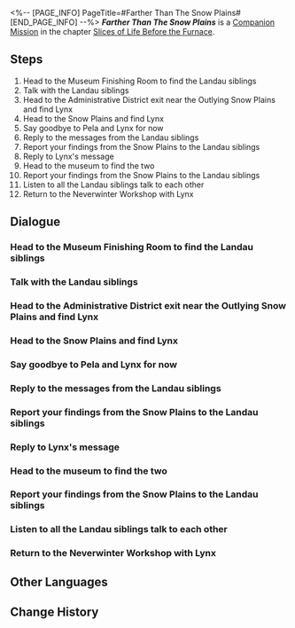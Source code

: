 <%-- [PAGE_INFO]
PageTitle=#Farther Than The Snow Plains#
[END_PAGE_INFO] --%>
{{Stub|Dialogue, characters, and location(s)}}
{{Mission Infobox
|id            = 2011411
|title         = 
|image         = Mission Farther Than The Snow Plains.png
|type          = Companion
|event_name    = 
|chapter       = Slices of Life Before the Furnace (Companion Mission Chapter)
|requirements  = [[Companion Mission]] ''[[Only A Child]]'' completed
|summary       = An accident abruptly ended the two girls' camping trip on the snowy plains, leaving a small footnote in their adolescence. They will not run away any longer.
|characters    = <!--characters that appear in this mission-->
|startLocation = <!--location as it intially appears on the mission screen-->
|world         = <!--i.e. Penacony-->
|area          = <!--i.e. A Child's Dream-->
|prev          = 
|next          = 
|exp           = 400
|credits       = 80000
|stellarJade   = 
|other         = {{Card List|Traveler's Guide*8; Lost Crystal*6; Sprout of Life*6|delim=;}}
}}
'''''Farther Than The Snow Plains''''' is a [[Companion Mission]] in the chapter [[Slices of Life Before the Furnace (Companion Mission Chapter)|Slices of Life Before the Furnace]].

==Steps==
# Head to the Museum Finishing Room to find the Landau siblings
# Talk with the Landau siblings
# Head to the Administrative District exit near the Outlying Snow Plains and find Lynx
# Head to the Snow Plains and find Lynx
# Say goodbye to Pela and Lynx for now
# Reply to the messages from the Landau siblings
# Report your findings from the Snow Plains to the Landau siblings
# Reply to Lynx's message
# Head to the museum to find the two
# Report your findings from the Snow Plains to the Landau siblings
# Listen to all the Landau siblings talk to each other
# Return to the Neverwinter Workshop with Lynx

<!--
==Gameplay Notes==

--><!--
==Trial Character==

-->
==Dialogue==
{{Stub Dialogue}}
{{Dialogue Start}}
:{{tx}}
{{Dialogue End}}

===Head to the Museum Finishing Room to find the Landau siblings===
{{Mission Description|type=companion|location=<!--to be added-->|update|You receive a message from the Landau siblings. As expected, they contacted you because they want to ask for your help, just like everyone else. Unlike the others, however, these two deliberately set up a mystery for you &mdash; They will only tell you what they need if you head to the Museum Finishing Room as they had requested.<br />Is this even the right attitude when you want to ask people for help? You don't quite know, since you were only born in the Herta Space Station a short while ago &mdash; but you must have gotten used to this random way of getting missions by now.<br />Head to the Belobog History and Culture Museum Finishing Room and listen to their request.}}
{{Dialogue Start}}
:{{tx}}
{{Dialogue End}}

===Talk with the Landau siblings===
{{Mission Description|type=companion|location=<!--to be added-->|update|You arrive at the Museum Finishing Room as invited, and find the Landau siblings waiting for you here.<br />Go and listen to their request.}}
{{Dialogue Start}}
:{{tx}}
{{Dialogue End}}

===Head to the Administrative District exit near the Outlying Snow Plains and find Lynx===
{{Mission Description|type=companion|location=<!--to be added-->|update|You arrive at the Museum Finishing Room as invited, and only then learn that "sense of ceremony" was just something Serval came up with on the spot.<br />The Landau siblings express their request to you &mdash; They hope you can protect Lynx, the youngest Landau sibling, in secret. They also insist she must not discover you during the process.<br />This sounds rather odd, but you have no choice except to accept at this stage. Head to the Belobog Administrative District exit close to the Outlying Snow Plains and see what is Lynx trying to do.}}
{{Dialogue Start}}
:{{tx}}
{{Dialogue End}}

===Head to the Snow Plains and find Lynx===
{{Mission Description|type=companion|location=<!--to be added-->|update|After some clandestine observation, you finally realize the "stranger" the Landau siblings are talking about is none other than everyone's friend, Miss Pela.<br />The other Landaus must have made a mistake, and the issue should be solved for now, but you don't particularly want these two girls to head out to the dangerous Outlying Snow Plains on their own. After all, you know better than anyone else just how many monsters are in the Snow Plains.<br />Help them till the end. Follow them and protect them from the shadows if needed.}}
{{Dialogue Start}}
:{{tx}}
{{Dialogue End}}

===Say goodbye to Pela and Lynx for now===
{{Mission Description|type=companion|location=<!--to be added-->|update|The trip to observe the Snow Plains aurora is now over. You achieve a happy ending, but the two girls seem to want to make this trip even more special.<br />They booked you to have supper together later in the day. For now, find a way to spend your time and wait for them to get ready.}}
{{Dialogue Start}}
:{{tx}}
{{Dialogue End}}

===Reply to the messages from the Landau siblings===
{{Mission Description|type=companion|location=<!--to be added-->|update|The trip to observe the Snow Plains aurora is now over. You achieve a happy ending, but the two girls seem to want to make this trip even more special.<br />They've both gone home to prepare for supper later, just as you receive a message from the Landau siblings.<br />You have free time anyways. Let's see what they want to ask you.}}
{{Dialogue Start}}
:{{tx}}
{{Dialogue End}}

===Report your findings from the Snow Plains to the Landau siblings===
{{Mission Description|type=companion|location=<!--to be added-->|update|The trip to observe the Snow Plains aurora is now over. You achieve a happy ending, but the two girls seem to want to make this trip even more special.<br />They've both gone home to prepare for supper later, just as you receive a message from the Landau siblings.<br />Now is the time to report to these two what you have seen out in the Snow Plains.}}
{{Dialogue Start}}
:{{tx}}
{{Dialogue End}}

===Reply to Lynx's message===
{{Mission Description|type=companion|location=<!--to be added-->|update|The trip to observe the Snow Plains aurora is now over. You achieve a happy ending, but the two girls seem to want to make this trip even more special.<br />Lynx seems to have finished her preparations and sent you a message. See what she has to say to you.}}
{{Dialogue Start}}
:{{tx}}
{{Dialogue End}}

===Head to the museum to find the two===
{{Mission Description|type=companion|location=<!--to be added-->|update|The trip to observe the Snow Plains aurora is now over. You achieve a happy ending, but the two girls seem to want to make this trip even more special.<br />Lynx seems to have finished her preparations and invites to you to go to the museum together to find Pela.<br />Go to the museum as per her request and meet up with the two of them.}}
{{Dialogue Start}}
:{{tx}}
{{Dialogue End}}

===Report your findings from the Snow Plains to the Landau siblings===
{{Mission Description|type=companion|location=<!--to be added-->|update|The trip to observe the Snow Plains aurora is now over. You achieve a happy ending, but the two girls seem to want to make this trip even more special.<br />They've both gone home to prepare for supper later, just as you receive a message from the Landau siblings.<br />Now is the time to report to these two what you have seen out in the Snow Plains.}}
{{Dialogue Start}}
:{{tx}}
{{Dialogue End}}

===Listen to all the Landau siblings talk to each other===
{{Mission Description|type=companion|location=<!--to be added-->|update|Lynx seems to be emotionally affected because of Pela. She asks you to go back to the Neverwinter workshop with her, and seems to have something to say to her siblings.<br />Listen to what Lynx has to say.}}
{{Dialogue Start}}
:{{tx}}
{{Dialogue End}}

===Return to the Neverwinter Workshop with Lynx===
{{Mission Description|type=companion|location=<!--to be added-->|update|Lynx seems to be emotionally affected because of Pela. She asks you to go back to the Neverwinter workshop with her, and seems to have something to say to her siblings.<br />Go back to the workshop with her. You've always found it hard to refuse other people's requests, don't you?}}
{{Dialogue Start}}
:{{tx}}
{{Dialogue End}}

==Other Languages==
{{Other Languages
|en   = Farther Than The Snow Plains
|zhs  = 比雪原更遥远
|zht  = 比雪原更遙遠
|ja   = 雪原よりも遥か彼方へ
|ko   = 설원보다 먼
|es   = Más allá de las llanuras nevadas
|fr   = Au-delà des Plaines des neiges
|ru   = Дальше, чем Снежные поля
|th   = ไกลเกินกว่าทุ่งหิมะ
|vi   = Xa Hơn Cả Cánh Đồng Tuyết
|de   = Jenseits der Schneewüste
|id   = Lebih Jauh dari Dataran Salju
|pt   = Mais Longe que as Planícies Nevadas
}}

==Change History==
{{Change History|1.3}}
